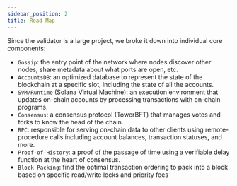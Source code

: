 ```yaml
---
sidebar_position: 2
title: Road Map
---
```


Since the validator is a large project, we broke it down into individual core components:

- `Gossip`: the entry point of the network where nodes discover other nodes, share metadata about what ports are open, etc.
- `AccountsDB`: an optimized database to represent the state of the blockchain at a specific slot, including the state of all the accounts.
- `SVM/Runtime` (Solana Virtual Machine): an execution environment that updates on-chain accounts by processing transactions with on-chain programs.
- `Consensus`: a consensus protocol (TowerBFT) that manages votes and forks to know the head of the chain.
- `RPC`: responsible for serving on-chain data to other clients using remote-procedure calls including account balances, transaction statuses, and more.
- `Proof-of-History`: a proof of the passage of time using a verifiable delay function at the heart of consensus.
- `Block Packing`: find the optimal transaction ordering to pack into a block based on specific read/write locks and priority fees
